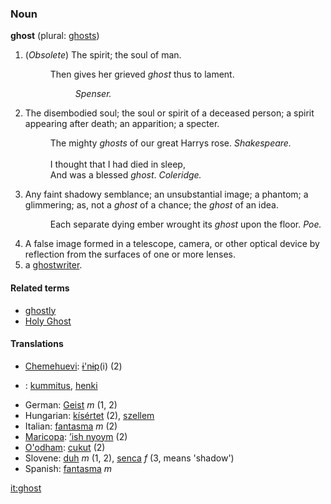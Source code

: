 ===Noun===
'''ghost''' (plural: [[ghosts]])

<!-- The first four definitions are from Webster's 1913. -->
#(''Obsolete'') The spirit; the soul of man.
#:Then gives her grieved ''ghost'' thus to lament.
#::''Spenser.''
# The disembodied soul; the soul or spirit of a deceased person; a spirit appearing after death; an apparition; a specter.
#:The mighty ''ghosts'' of our great Harrys rose.  ''Shakespeare.''
#:<br>
#:I thought that I had died in sleep,
#:And was a blessed ''ghost''.  ''Coleridge.''
#Any faint shadowy semblance; an unsubstantial image; a phantom; a glimmering; as, not a ''ghost'' of a chance; the ''ghost'' of an idea.
#:Each separate dying ember wrought its ''ghost'' upon the floor.  ''Poe.''
#A false image formed in a telescope, camera, or other optical device by reflection from the surfaces of one or more lenses.
# a [[ghostwriter]].

====Related terms====
*[[ghostly]]
*[[Holy Ghost]]

====Translations==== 
*[[Chemehuevi]]: [[ɨ'nɨp]](i) (2)
*{{fi}}: [[kummitus]], [[henki]]
*German: [[Geist]] ''m'' (1, 2)
*Hungarian: [[kísértet]] (2), [[szellem]]
*Italian: [[fantasma]] ''m'' (2)
*[[Maricopa]]: [[ʼish nyoym]] (2)
*[[O'odham]]: [[cukut]] (2)
*Slovene: [[duh]] ''m'' (1, 2), [[senca]] ''f'' (3, means 'shadow')
*Spanish: [[fantasma]] ''m''

[[it:ghost]]